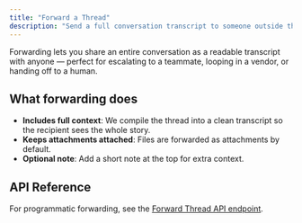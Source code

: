 ```yaml
---
title: "Forward a Thread"
description: "Send a full conversation transcript to someone outside the thread"
---
```


Forwarding lets you share an entire conversation as a readable transcript with anyone — perfect for escalating to a teammate, looping in a vendor, or handing off to a human.

## What forwarding does

- **Includes full context**: We compile the thread into a clean transcript so the recipient sees the whole story.
- **Keeps attachments attached**: Files are forwarded as attachments by default.
- **Optional note**: Add a short note at the top for extra context.

## API Reference

For programmatic forwarding, see the [Forward Thread API endpoint](/api-reference/threads/forward-a-thread-to-email).

